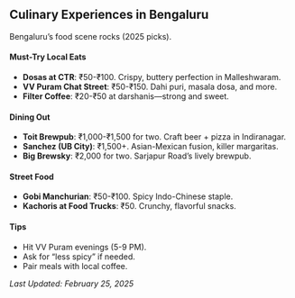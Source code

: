 ## Culinary Experiences in Bengaluru

Bengaluru’s food scene rocks (2025 picks).

#### Must-Try Local Eats

- **Dosas at CTR**: ₹50-₹100. Crispy, buttery perfection in Malleshwaram.
- **VV Puram Chat Street**: ₹50-₹150. Dahi puri, masala dosa, and more.
- **Filter Coffee**: ₹20-₹50 at darshanis—strong and sweet.

#### Dining Out

- **Toit Brewpub**: ₹1,000-₹1,500 for two. Craft beer + pizza in Indiranagar.
- **Sanchez (UB City)**: ₹1,500+. Asian-Mexican fusion, killer margaritas.
- **Big Brewsky**: ₹2,000 for two. Sarjapur Road’s lively brewpub.

#### Street Food

- **Gobi Manchurian**: ₹50-₹100. Spicy Indo-Chinese staple.
- **Kachoris at Food Trucks**: ₹50. Crunchy, flavorful snacks.

#### Tips

- Hit VV Puram evenings (5-9 PM).
- Ask for “less spicy” if needed.
- Pair meals with local coffee.

_Last Updated: February 25, 2025_
